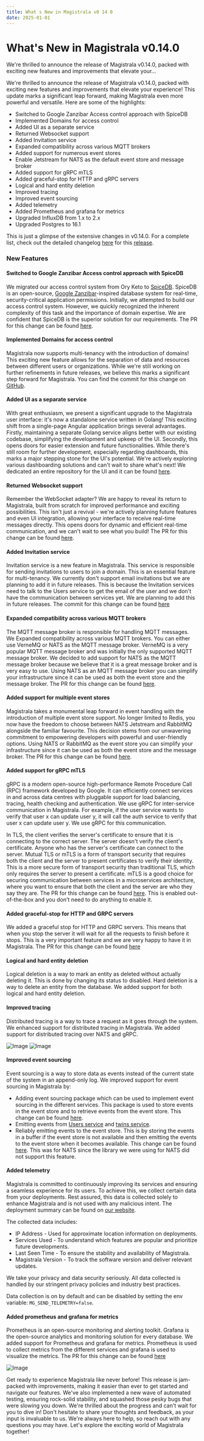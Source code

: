 ```yaml
---
title: What s New in Magistrala v0 14 0
date: 2025-01-01
---
```


# What's New in Magistrala v0.14.0

We're thrilled to announce the release of Magistrala v0.14.0, packed with
exciting new features and improvements that elevate your…

We're thrilled to announce the release of Magistrala v0.14.0, packed with
exciting new features and improvements that elevate your experience! This
update marks a significant leap forward, making Magistrala even more powerful
and versatile. Here are some of the highlights:

- Switched to Google Zanzibar Access control approach with SpiceDB
- Implemented Domains for access control
- Added UI as a separate service
- Returned Websocket support
- Added Invitation service
- Expanded compatibility across various MQTT brokers
- Added support for numerous event stores
- Enable Jetstream for NATS as the default event store and message broker
- Added support for gRPC mTLS
- Added graceful-stop for HTTP and gRPC servers
- Logical and hard entity deletion
- Improved tracing
- Improved event sourcing
- Added telemetry
- Added Prometheus and grafana for metrics
- Upgraded InfluxDB from 1.x to 2.x
- Upgraded Postgres to 16.1

This is just a glimpse of the extensive changes in v0.14.0. For a complete
list, check out the detailed changelog
[here](https://github.com/absmach/magistrala/compare/0.13.0...v0.14.0) for this
[release](https://github.com/absmach/magistrala/releases/tag/v0.14.0).

### New Features

#### Switched to Google Zanzibar Access control approach with SpiceDB

We migrated our access control system from Ory Keto to
[SpiceDB](https://github.com/authzed/spicedb). SpiceDB is an open-source,
[Google Zanzibar](https://authzed.com/blog/what-is-zanzibar/)-inspired
database system for real-time, security-critical application permissions.
Initially, we attempted to build our access control system. However, we quickly
recognized the inherent complexity of this task and the importance of domain
expertise. We are confident that SpiceDB is the superior solution for our
requirements. The PR for this change can be found
[here](https://github.com/absmach/magistrala/pull/1919).

#### Implemented Domains for access control

Magistrala now supports multi-tenancy with the introduction of domains! This
exciting new feature allows for the separation of data and resources between
different users or organizations. While we're still working on further
refinements in future releases, we believe this marks a significant step
forward for Magistrala. You can find the commit for this change on
[GitHub](https://github.com/absmach/magistrala/commit/c294e84d2446f8b99d22e24211da171462ecdd41).

#### Added UI as a separate service

With great enthusiasm, we present a significant upgrade to the Magistrala user
interface: it's now a standalone service written in Golang! This exciting
shift from a single-page Angular application brings several advantages.
Firstly, maintaining a separate Golang service aligns better with our existing
codebase, simplifying the development and upkeep of the UI. Secondly, this
opens doors for easier extension and future functionalities. While there's
still room for further development, especially regarding dashboards, this marks
a major stepping stone for the UI's potential. We're actively exploring
various dashboarding solutions and can't wait to share what's next! We
dedicated an entire repository for the UI and it can be found
[here](https://github.com/absmach/magistrala-ui).

#### Returned Websocket support

Remember the WebSocket adapter? We are happy to reveal its return to
Magistrala, built from scratch for improved performance and exciting
possibilities. This isn't just a revival - we're actively planning
future features and even UI integration, allowing your interface to receive
real-time messages directly. This opens doors for dynamic and efficient
real-time communication, and we can't wait to see what you build! The PR for
this change can be found
[here](https://github.com/absmach/magistrala/pull/1625).

#### Added Invitation service

Invitation service is a new feature in Magistrala. This service is responsible
for sending invitations to users to join a domain. This is an essential feature
for multi-tenancy. We currently don't support email invitations but we are
planning to add it in future releases. This is because the Invitation services
need to talk to the Users service to get the email of the user and we don't
have the communication between services yet. We are planning to add this in
future releases. The commit for this change can be found
[here](https://github.com/absmach/magistrala/commit/a07aabe78328d99c176f6bf6034339ce5256f13f)

#### Expanded compatibility across various MQTT brokers

The MQTT message broker is responsible for handling MQTT messages. We Expanded
compatibility across various MQTT brokers. You can either use VerneMQ or NATS
as the MQTT message broker. VerneMQ is a very popular MQTT message broker and
was initially the only supported MQTT message broker. We decided to add support
for NATS as the MQTT message broker because we believe that it is a great
message broker and is very easy to use. Using NATS as an MQTT message broker
you can simplify your infrastructure since it can be used as both the event
store and the message broker. The PR for this change can be found
[here](https://github.com/absmach/magistrala/pull/1904).

#### Added support for multiple event stores

Magistrala takes a monumental leap forward in event handling with the
introduction of multiple event store support. No longer limited to Redis, you
now have the freedom to choose between NATS Jetstream and RabbitMQ alongside
the familiar favourite. This decision stems from our unwavering commitment to
empowering developers with powerful and user-friendly options. Using NATS or
RabbitMQ as the event store you can simplify your infrastructure since it can
be used as both the event store and the message broker. The PR for this change
can be found [here](https://github.com/absmach/magistrala/pull/1907).

#### Added support for gRPC mTLS

gRPC is a modern open-source high-performance Remote Procedure Call (RPC)
framework developed by Google. It can efficiently connect services in and
across data centres with pluggable support for load balancing, tracing, health
checking and authentication. We use gRPC for inter-service communication in
Magistrala. For example, if the user service wants to verify that user x can
update user y, it will call the auth service to verify that user x can update
user y. We use gRPC for this communication.

In TLS, the client verifies the server's certificate to ensure that it is
connecting to the correct server. The server doesn't verify the client's
certificate. Anyone who has the server's certificate can connect to the
server. Mutual TLS or mTLS is a form of transport security that requires both
the client and the server to present certificates to verify their identity.
This is a more secure form of transport security than traditional TLS, which
only requires the server to present a certificate. mTLS is a good choice for
securing communication between services in a microservices architecture, where
you want to ensure that both the client and the server are who they say they
are. The PR for this change can be found
[here](https://github.com/absmach/magistrala/pull/1848). This is enabled
out-of-the-box and you don't need to do anything to enable it.

#### Added graceful-stop for HTTP and GRPC servers

We added a graceful stop for HTTP and GRPC servers. This means that when you
stop the server it will wait for all the requests to finish before it stops.
This is a very important feature and we are very happy to have it in
Magistrala. The PR for this change can be found
[here](https://github.com/absmach/magistrala/pull/1548)

#### Logical and hard entity deletion

Logical deletion is a way to mark an entity as deleted without actually
deleting it. This is done by changing its status to disabled. Hard deletion is
a way to delete an entity from the database. We added support for both logical
and hard entity deletion.

#### Improved tracing

Distributed tracing is a way to trace a request as it goes through the system.
We enhanced support for distributed tracing in Magistrala. We added support for
distributed tracing over NATS and gRPC.

<Image
  src="/blogs/medium/0__M7p199LaboN5ix9Q.png"
  width={1000}
  height={1000}
  className="mx-auto my-6"
  alt="Image"
/>
<Image
  src="/blogs/medium/0__coWPCBF__HWzPXaRF.png"
  width={1000}
  height={1000}
  className="mx-auto my-6"
  alt="Image"
/>

#### Improved event sourcing

Event sourcing is a way to store data as events instead of the current state of
the system in an append-only log. We improved support for event sourcing in
Magistrala by:

- Adding event sourcing package which can be used to implement event sourcing
  in the different services. This package is used to store events in the event
  store and to retrieve events from the event store. This change can be found
  [here](https://github.com/absmach/magistrala/pull/1897).
- Emitting events from [Users service](https://github.com/absmach/magistrala/pull/1835) and [twins service](https://github.com/absmach/magistrala/pull/1852).
- Reliably emitting events to the event store. This is by storing the events in
  a buffer if the event store is not available and then emitting the events to
  the event store when it becomes available. This change can be found
  [here](https://github.com/absmach/magistrala/pull/1836). This was for NATS
  since the library we were using for NATS did not support this feature.

#### Added telemetry

Magistrala is committed to continuously improving its services and ensuring a
seamless experience for its users. To achieve this, we collect certain data
from your deployments. Rest assured, this data is collected solely to enhance
Magistrala and is not used with any malicious intent. The deployment summary
can be found on [our website](https://deployments.magistrala.abstractmachines.fr/).

The collected data includes:

- IP Address - Used for approximate location information on deployments.
- Services Used - To understand which features are popular and prioritize
  future developments.
- Last Seen Time - To ensure the stability and availability of Magistrala.
- Magistrala Version - To track the software version and deliver relevant
  updates.

We take your privacy and data security seriously. All data collected is handled
by our stringent privacy policies and industry best practices.

Data collection is on by default and can be disabled by setting the env
variable: `MG_SEND_TELEMETRY=false`.

#### Added prometheus and grafana for metrics

Prometheus is an open-source monitoring and alerting toolkit. Grafana is the
open-source analytics and monitoring solution for every database. We added
support for Prometheus and grafana for metrics. Prometheus is used to collect
metrics from the different services and grafana is used to visualize the
metrics. The PR for this change can be found
[here](https://github.com/absmach/magistrala/pull/1753)

<Image
  src="/blogs/medium/0__TUc1DQncOiQ3e__Ae.png"
  width={1000}
  height={1000}
  className="mx-auto my-6"
  alt="Image"
/>

Get ready to experience Magistrala like never before! This release is
jam-packed with improvements, making it easier than ever to get started and
navigate our features. We've also implemented a new wave of automated
testing, ensuring rock-solid stability, and squashed those pesky bugs that were
slowing you down. We're thrilled about the progress and can't wait for you
to dive in! Don't hesitate to share your thoughts and feedback, as your input
is invaluable to us. We're always here to help, so reach out with any
questions you may have. Let's explore the exciting world of Magistrala
together!
